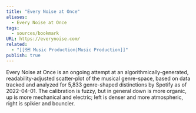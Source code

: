```yaml
---
title: "Every Noise at Once"
aliases:
  - Every Noise at Once
tags:
  - sources/bookmark
URL: https://everynoise.com/
related:
  - "[[🗺️ Music Production|Music Production]]"
publish: true
---
```




Every Noise at Once is an ongoing attempt at an algorithmically-generated, readability-adjusted scatter-plot of the musical genre-space, based on data tracked and analyzed for 5,833 genre-shaped distinctions by Spotify as of 2022-04-01. The calibration is fuzzy, but in general down is more organic, up is more mechanical and electric; left is denser and more atmospheric, right is spikier and bouncier.

